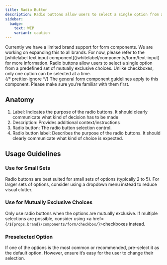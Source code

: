 ```yaml
---
title: Radio Button
description: Radio buttons allow users to select a single option from a predefined set of mutually exclusive choices. Unlike checkboxes, only one option can be selected at a time.
sidebar:
  badge:
    text: WIP
    variant: caution
---
```








<BrandedContent brands="core,internal,professional,sustainable-views">
	Currently we have a limited brand support for form components. We are working
	on expanding this to all brands. For now, please refer to the [whitelabel text
	input component](/whitelabel/components/form/text-input) for more information.
</BrandedContent>

<BrandedContent brands="whitelabel">
Radio buttons allow users to select a single option from a predefined set of mutually exclusive choices. Unlike checkboxes, only one option can be selected at a time.
<Aside>
	{/* prettier-ignore */}
	The <a
		href={
			props.brand == 'core'
				? '/components/form'
				: `/${props.brand}/components/form`
		}>
		general form component guidelines
	</a> apply to this component. Please make sure you’re familiar with them first.
</Aside>

## Anatomy

<RadioButtonAnatomy />

1. Label: Indicates the purpose of the radio buttons. It should clearly communicate what kind of decision has to be made
2. Description: Provides additional context/instructions
3. Radio button: The radio button selection control.
4. Radio button label: Describes the purpose of the radio buttons. It should clearly communicate what kind of choice is expected.

## Usage Guidelines

### Use for Small Sets

Radio buttons are best suited for small sets of options (typically 2 to 5). For larger sets of options, consider using a dropdown menu instead to reduce visual clutter.

### Use for Mutually Exclusive Choices

Only use radio buttons when the options are mutually exclusive. If multiple selections are possible, consider using <a href={`/${props.brand}/components/form/checkbox/`}>checkboxes</a> instead.

<RadioButtonExclusiveChoicesGuideline brand={props.brand} />

### Preselected Option

<RadioButtonGroup brand={props.brand} />

If one of the options is the most common or recommended, pre-select it as the default option. However, ensure it’s easy for the user to change their selection.

</BrandedContent>
